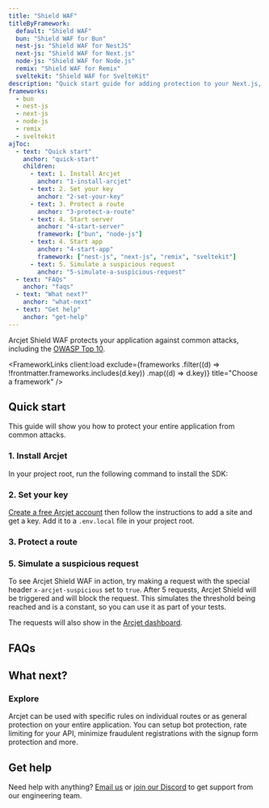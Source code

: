 ```yaml
---
title: "Shield WAF"
titleByFramework:
  default: "Shield WAF"
  bun: "Shield WAF for Bun"
  nest-js: "Shield WAF for NestJS"
  next-js: "Shield WAF for Next.js"
  node-js: "Shield WAF for Node.js"
  remix: "Shield WAF for Remix"
  sveltekit: "Shield WAF for SvelteKit"
description: "Quick start guide for adding protection to your Next.js, Node.js, Bun, Remix, or SvelteKit app with Arcjet Shield WAF."
frameworks:
  - bun
  - nest-js
  - next-js
  - node-js
  - remix
  - sveltekit
ajToc:
  - text: "Quick start"
    anchor: "quick-start"
    children:
      - text: 1. Install Arcjet
        anchor: "1-install-arcjet"
      - text: 2. Set your key
        anchor: "2-set-your-key"
      - text: 3. Protect a route
        anchor: "3-protect-a-route"
      - text: 4. Start server
        anchor: "4-start-server"
        framework: ["bun", "node-js"]
      - text: 4. Start app
        anchor: "4-start-app"
        framework: ["nest-js", "next-js", "remix", "sveltekit"]
      - text: 5. Simulate a suspicious request
        anchor: "5-simulate-a-suspicious-request"
  - text: "FAQs"
    anchor: "faqs"
  - text: "What next?"
    anchor: "what-next"
  - text: "Get help"
    anchor: "get-help"
---
```




Arcjet Shield WAF protects your application against common attacks, including
the [OWASP Top 10](https://owasp.org/www-project-top-ten/).

<WhatIsArcjet />

<FrameworkLinks
  client:load
  exclude={frameworks
    .filter((d) => !frontmatter.frameworks.includes(d.key))
    .map((d) => d.key)}
  title="Choose a framework"
/>

## Quick start

This guide will show you how to protect your entire <FrameworkName client:load />
application from common attacks.

### 1. Install Arcjet

In your project root, run the following command to install the SDK:

<SlotByFramework client:load>
  <Step1Bun slot="bun" />
  <Step1NestJs slot="nest-js" />
  <Step1NextJs slot="next-js" />
  <Step1NodeJs slot="node-js" />
  <Step1Remix slot="remix" />
  <Step1SvelteKit slot="sveltekit" />
</SlotByFramework>

### 2. Set your key

[Create a free Arcjet account](https://app.arcjet.com) then follow the
instructions to add a site and get a key. Add it to a `.env.local` file in your
project root.

<SlotByFramework client:load>
  <Step2SetEnv slot="bun" />
  <Step2SetEnv slot="nest-js" />
  <Step2 slot="next-js" />
  <Step2SetEnv slot="node-js" />
  <Step2 slot="remix" />
  <Step2 slot="sveltekit" />
</SlotByFramework>

### 3. Protect a route

<SlotByFramework client:load>
  <Step3Bun slot="bun" />
  <Step3NestJs slot="nest-js" />
  <Step3NextJs slot="next-js" />
  <Step3NodeJs slot="node-js" />
  <Step3Remix slot="remix" />
  <Step3SvelteKit slot="sveltekit" />
</SlotByFramework>

<SlotByFramework client:load>
  <Step4Bun slot="bun" />
  <Step4NestJs slot="nest-js" />
  <Step4 slot="next-js" />
  <Step4NodeJs slot="node-js" />
  <Step4Remix slot="remix" />
  <Step4SvelteKit slot="sveltekit" />
</SlotByFramework>

### 5. Simulate a suspicious request

To see Arcjet Shield WAF in action, try making a request with the special header
`x-arcjet-suspicious` set to `true`. After 5 requests, Arcjet Shield will be
triggered and will block the request. This simulates the threshold being reached
and is a constant, so you can use it as part of your tests.

<SlotByFramework client:load>
  <Step5Bun slot="bun" />
  <Step5NestJs slot="nest-js" />
  <Step5 slot="next-js" />
  <Step5NodeJs slot="node-js" />
  <Step5Remix slot="remix" />
  <Step5SvelteKit slot="sveltekit" />
</SlotByFramework>

The requests will also show in the [Arcjet dashboard](https://app.arcjet.com).

## FAQs

<FAQs />

## What next?

<CardGrid>
  <LinkCard
    title="Shield WAF reference"
    href="/shield/reference"
    description="Full details about Arcjet shield WAF."
  ></LinkCard>
  <LinkCard
    title="Testing"
    href="/testing"
    description="Write tests for your rules."
  />
</CardGrid>

### Explore

Arcjet can be used with specific rules on individual routes or as general
protection on your entire application. You can setup bot protection, rate
limiting for your API, minimize fraudulent registrations with the signup form
protection and more.

<CardGrid>
  <LinkCard
    title="Example apps"
    href="https://github.com/arcjet/arcjet-js/tree/main/examples"
    description="Check out the examples."
  />
  <LinkCard
    title="Learn how Arcjet works"
    href="/architecture"
    description="Arcjet's architecture."
  />
  <SdkReferenceLinkByFramework />
</CardGrid>

## Get help

Need help with anything? [Email us](mailto:support@arcjet.com) or [join our
Discord](https://discord.gg/VRtMdATWNE) to get support from our
engineering team.

<Comments />
